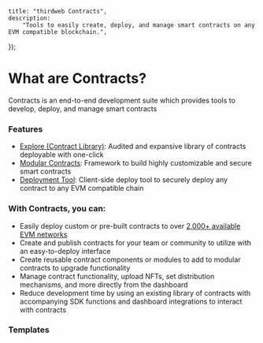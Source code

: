 
	title: "thirdweb Contracts",
	description:
		"Tools to easily create, deploy, and manage smart contracts on any EVM compatible blockchain.",
});

# What are Contracts?

Contracts is an end-to-end development suite which provides tools to develop, deploy, and manage smart contracts

### Features

- [Explore (Contract Library)](/contracts/explore/overview): Audited and expansive library of contracts deployable with one-click
- [Modular Contracts](/modular-contracts/overview): Framework to build highly customizable and secure smart contracts
- [Deployment Tool](/contracts/deploy/overview): Client-side deploy tool to securely deploy any contract to any EVM compatible chain

<OpenSourceCard title="Contracts" href="https://github.com/thirdweb-dev/contracts" />

### With Contracts, you can:

- Easily deploy custom or pre-built contracts to over [2,000+ available EVM networks](https://thirdweb.com/chainlist)
- Create and publish contracts for your team or community to utilize with an easy-to-deploy interface
- Create reusable contract components or modules to add to modular contracts to upgrade functionality
- Manage contract functionality, upload NFTs, set distribution mechanisms, and more directly from the dashboard
- Reduce development time by using an existing library of contracts with accompanying SDK functions and dashboard integrations to interact with contracts

### Templates

<ExpandableGrid>

<GithubTemplateCard
	title="Hardhat JavaScript Starter"
	href="https://github.com/thirdweb-example/hardhat-javascript-starter"
/>

<GithubTemplateCard
	title="Hardhat TypeScript Starter"
	href="https://github.com/thirdweb-example/hardhat-typescript-starter"
/>

<GithubTemplateCard
	title="Forge Starter"
	href="https://github.com/thirdweb-example/forge-starter"
/>

<GithubTemplateCard
	title="Solidity Hello World"
	href="https://github.com/thirdweb-example/solidity-hello-world"
/>

<GithubTemplateCard
	title="Smart Account Upgrades"
	href="https://github.com/thirdweb-example/smart-account-upgrades"
/>

<GithubTemplateCard
	title="Tiered Loyalty Contract"
	href="https://github.com/thirdweb-example/tiered-loyalty-contract"
/>

<GithubTemplateCard
	title="ERC-6551"
	href="https://github.com/thirdweb-example/erc-6551"
/>

<GithubTemplateCard
	title="Anvil Local Node"
	href="https://github.com/thirdweb-example/anvil-local-node"
/>

<GithubTemplateCard
	title="Soulbound Token"
	href="https://github.com/thirdweb-example/soulbound-token"
/>

<GithubTemplateCard
	title="Onchain NFT Metadata"
	href="https://github.com/thirdweb-example/on-chain-nft-metadata"
/>

<GithubTemplateCard
	title="ERC-721 NFT Collection with Deploy & Hardhat"
	href="https://github.com/thirdweb-example/erc721a-thirdweb-deploy"
/>

<GithubTemplateCard
	title="Token Gated Account"
	href="https://github.com/thirdweb-example/token-gated-account"
/>

</ExpandableGrid>
